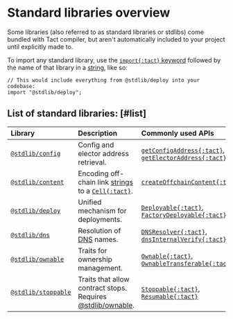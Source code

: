 
# Standard libraries overview

Some libraries (also referred to as standard libraries or stdlibs) come bundled with Tact compiler, but aren't automatically included to your project until explicitly made to.

To import any standard library, use the [`import{:tact}` keyword](/book/import) followed by the name of that library in a [string][p], like so:

```tact
// This would include everything from @stdlib/deploy into your codebase:
import "@stdlib/deploy";
```

## List of standard libraries: [#list]

Library                  | Description                                                      | Commonly used APIs
:----------------------- | :--------------------------------------------------------------- | :-----------------
[`@stdlib/config`][1]    | Config and elector address retrieval.                            | [`getConfigAddress{:tact}`][gca], [`getElectorAddress{:tact}`][gea]
[`@stdlib/content`][2]   | Encoding off-chain link [strings][p] to a [`Cell{:tact}`][p].    | [`createOffchainContent{:tact}`][coff]
[`@stdlib/deploy`][3]    | Unified mechanism for deployments.                               | [`Deployable{:tact}`][dep], [`FactoryDeployable{:tact}`][fcd]
[`@stdlib/dns`][4]       | Resolution of [DNS][dns] names.                                  | [`DNSResolver{:tact}`][dnsr], [`dnsInternalVerify{:tact}`][dnsi]
[`@stdlib/ownable`][5]   | Traits for ownership management.                                 | [`Ownable{:tact}`][own], [`OwnableTransferable{:tact}`][ownt]
[`@stdlib/stoppable`][6] | Traits that allow contract stops. Requires [@stdlib/ownable][5]. | [`Stoppable{:tact}`][stp], [`Resumable{:tact}`][res]

[1]: /ref/stdlib-config
[gca]: /ref/stdlib-config#getconfigaddress
[gea]: /ref/stdlib-config#getelectoraddress

[2]: /ref/stdlib-content
[coff]: /ref/stdlib-content#createoffchaincontent

[3]: /ref/stdlib-deploy
[dep]: /ref/stdlib-deploy#deployable
[fcd]: /ref/stdlib-deploy#factorydeployable

[4]: /ref/stdlib-dns
[dnsr]: /ref/stdlib-dns#dnsresolver
[dnsi]: /ref/stdlib-dns#dnsinternalverify

[5]: /ref/stdlib-ownable
[own]: /ref/stdlib-ownable#ownable
[ownt]: /ref/stdlib-ownable#ownabletransferable

[6]: /ref/stdlib-stoppable
[stp]: /ref/stdlib-stoppable#stoppable
[res]: /ref/stdlib-stoppable#resumable

[p]: /book/types#primitive-types
[dns]: https://docs.ton.org/participate/web3/dns
